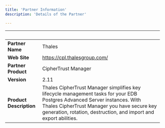 ```yaml
---
title: 'Partner Information'
description: 'Details of the Partner'

---
```

| &nbsp;     | &nbsp; |
| ----------- | ----------- |
| **Partner Name**      |    Thales    |
| **Web Site**      |   https://cpl.thalesgroup.com/   |
| **Partner Product**   |   CipherTrust Manager     |
| **Version**   |   2.11    |
| **Product Description**      |  Thales CipherTrust Manager simplifies key lifecycle management tasks for your EDB Postgres Advanced Server instances.  With Thales CipherTrust Manager you have secure key generation, rotation, destruction, and import and export abilities.   |
